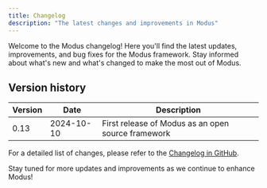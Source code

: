 ```yaml
---
title: Changelog
description: "The latest changes and improvements in Modus"
---
```


Welcome to the Modus changelog! Here you'll find the latest updates, improvements, and bug fixes for the Modus
framework. Stay informed about what's new and what's changed to make the most out of Modus.

## Version history

| Version | Date       | Description                                        |
| ------- | ---------- | -------------------------------------------------- |
| 0.13    | 2024-10-10 | First release of Modus as an open source framework |

For a detailed list of changes, please refer to the
[Changelog in GitHub](https://github.com/hypermodeinc/modus/blob/main/CHANGELOG.md).

Stay tuned for more updates and improvements as we continue to enhance Modus!
